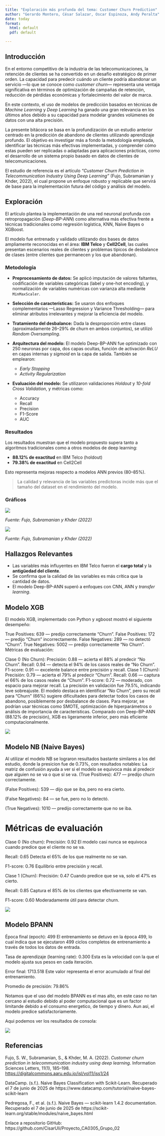 ```yaml
---
title: "Exploración más profunda del tema: Customer Churn Prediction"
author: "Gerardo Montero, César Salazar, Oscar Espinoza, Andy Peralta"
date: today
format:
  html: default
  pdf: default

---
```


## Introducción

En el entorno competitivo de la industria de las telecomunicaciones, la retención de clientes se ha convertido en un desafío estratégico de primer orden. La capacidad para predecir cuándo un cliente podría abandonar un servicio —lo que se conoce como *customer churn*— representa una ventaja significativa en términos de optimización de campañas de retención, reducción de pérdidas económicas y fortalecimiento del valor de marca.

En este contexto, el uso de modelos de predicción basados en técnicas de *Machine Learning* y *Deep Learning* ha ganado una gran relevancia en los últimos años debido a su capacidad para modelar grandes volúmenes de datos con una alta precisión.

La presente bitácora se basa en la profundización de un estudio anterior centrado en la predicción de abandono de clientes utilizando aprendizaje profundo. El objetivo es investigar más a fondo la metodología empleada, identificar las técnicas más efectivas implementadas, y comprender cómo estas pueden ser replicadas o adaptadas para aplicaciones prácticas, como el desarrollo de un sistema propio basado en datos de clientes de telecomunicaciones.

El estudio de referencia es el artículo *“Customer Churn Prediction in Telecommunication Industry Using Deep Learning”* (Fujo, Subramanian y Khder, 2022), el cual propone un enfoque robusto y replicable que servirá de base para la implementación futura del código y análisis del modelo.

## Exploración

El artículo plantea la implementación de una red neuronal profunda con retropropagación (*Deep-BP-ANN*) como alternativa más efectiva frente a técnicas tradicionales como regresión logística, KNN, Naïve Bayes o XGBoost.

El modelo fue entrenado y validado utilizando dos bases de datos ampliamente reconocidas en el área: **IBM Telco** y **Cell2Cell**, las cuales presentan escenarios reales de clientes y problemas típicos de desbalance de clases (entre clientes que permanecen y los que abandonan).

### Metodología

-   **Preprocesamiento de datos:** Se aplicó imputación de valores faltantes, codificación de variables categóricas (label y one-hot encoding), y normalización de variables numéricas con varianza alta mediante `MinMaxScaler`.

-   **Selección de características:** Se usaron dos enfoques complementarios —Lasso Regression y Variance Thresholding— para eliminar atributos irrelevantes y mejorar la eficiencia del modelo.

-   **Tratamiento del desbalance:** Dada la desproporción entre clases (aproximadamente 26–29% de churn en ambos conjuntos), se utilizó *Random Oversampling*.

-   **Arquitectura del modelo:** El modelo Deep-BP-ANN fue optimizado con 250 neuronas por capa, dos capas ocultas, función de activación *ReLU* en capas internas y *sigmoid* en la capa de salida. También se emplearon:

    -   *Early Stopping*
    -   *Activity Regularization*

-   **Evaluación del modelo:** Se utilizaron validaciones *Holdout* y *10-fold Cross Validation*, y métricas como:

    -   Accuracy
    -   Recall
    -   Precision
    -   F1-Score
    -   AUC

### Resultados

Los resultados muestran que el modelo propuesto supera tanto a algoritmos tradicionales como a otros modelos de deep learning:

-   **88.12% de exactitud** en IBM Telco (holdout)
-   **79.38% de exactitud** en Cell2Cell

Esto representa mejoras respecto a modelos ANN previos (80–85%).

> La calidad y relevancia de las variables predictoras incide más que el tamaño del dataset en el rendimiento del modelo.

### Gráficos

![](imagenes/grafica_01.png)

*Fuente: Fujo, Subramanian y Khder (2022)*

![](imagenes/grafica_02.png)

*Fuente: Fujo, Subramanian y Khder (2022)*

## Hallazgos Relevantes

-   Las variables más influyentes en IBM Telco fueron el **cargo total** y la **antigüedad del cliente**.
-   Se confirma que la calidad de las variables es más crítica que la cantidad de datos.
-   El modelo Deep-BP-ANN superó a enfoques con CNN, ANN y *transfer learning*.

## Modelo XGB

El modelo XGB, implementado con Python y xgboost mostró el siguiente desempeño:

True Positives: 639 — predijo correctamente "Churn".
False Positives: 172 — predijo "Churn" incorrectamente.
False Negatives: 289 — no detectó "Churn".
True Negatives: 5002 — predijo correctamente "No Churn".
Métricas de evaluación:

Clase 0 (No Churn):
Precisión: 0.88 — acierta el 88% al predecir "No Churn".
Recall: 0.94 — detecta el 94% de los casos reales de "No Churn".
F1-score: 0.91 — excelente balance entre precisión y recall.
Clase 1 (Churn):
Precisión: 0.79 — acierta el 79% al predecir "Churn".
Recall: 0.66 — captura el 66% de los casos reales de "Churn".
F1-score: 0.72 — moderado, con espacio para mejorar recall.
La precisión en validación fue 79.5%, indicando leve sobreajuste. El modelo destaca en identificar "No Churn", pero su recall para "Churn" (66%) sugiere dificultades para detectar todos los casos de abandono, posiblemente por desbalance de clases. Para mejorar, se podrían usar técnicas como SMOTE, optimización de hiperparámetros o análisis de importancia de características. Comparado con Deep-BP-ANN (88.12% de precisión), XGB es ligeramente inferior, pero más eficiente computacionalmente.

![](imagenes/XGB_resultados.png)


## Modelo NB (Naive Bayes)

Al utilizar el modelo NB se lograron resultados bastante similares a los del estudio, donde la presicion fue de 0.73%, con resultados notables:
La matriz de confusión ayuda a ver si el modelo se equivoca más al predecir que alguien no se va o que sí se va.
(True Positives): 477 — predijo churn correctamente.

(False Positives): 539 — dijo que se iba, pero no era cierto.

(False Negatives): 84 — se fue, pero no lo detectó.

(True Negatives): 1010 — predijo correctamente que no se iba.

# Métricas de evaluación

Clase 0 (No churn):
Precisión: 0.92  El modelo casi nunca se equivoca cuando predice que el cliente no se va.

Recall: 0.65  Detecta el 65% de los que realmente no se van.

F1-score: 0.76  Equilibrio entre precisión y recall.

Clase 1 (Churn):
Precisión: 0.47  Cuando predice que se va, solo el 47% es cierto.

Recall: 0.85  Captura el 85% de los clientes que efectivamente se van.

F1-score: 0.60  Moderadamente útil para detectar churn.

![](imagenes/Resultados_NB_Basedatos4.jpeg)


## Modelo BPANN
Época final (epoch): 499
El entrenamiento se detuvo en la época 499, lo cual indica que se ejecutaron 499 ciclos completos de entrenamiento a través de todos los datos de entrada.

Tasa de aprendizaje (learning rate): 0.300
Esta es la velocidad con la que el modelo ajusta sus pesos en cada iteración. 

Error final: 1713.518
Este valor representa el error acumulado al final del entrenamiento. 

Promedio de precisión: 79.86%

Notamos que el uso del modelo BPANN es el mas alto, en este caso no tan cercano al estudio debido al poder computacional que es un factor limitande debido a el consumo energetico, de tiempo y dinero. Aun asi, el modelo predice satisfactoriamente.

Aqui podemos ver los resultados de consola:

![](imagenes/BPANN_Basedatos4.png)

## Referencias

Fujo, S. W., Subramanian, S., & Khder, M. A. (2022). *Customer churn prediction in telecommunication industry using deep learning*. Information Sciences Letters, 11(1), 185–198. <https://digitalcommons.aaru.edu.jo/isl/vol11/iss1/24>

DataCamp. (s.f.). Naive Bayes Classification with Scikit-Learn. Recuperado el 7 de junio de 2025 de https://www.datacamp.com/tutorial/naive-bayes-scikit-learn

Pedregosa, F., et al. (s.f.). Naive Bayes — scikit-learn 1.4.2 documentation. Recuperado el 7 de junio de 2025 de https://scikit-learn.org/stable/modules/naive_bayes.html

Enlace a repositorio GitHub: https://github.com/CisarUli/Proyecto_CA0305_Grupo_02


